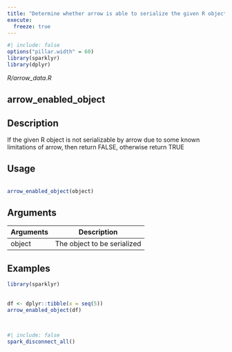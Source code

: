 ```yaml
---
title: "Determine whether arrow is able to serialize the given R object"
execute:
  freeze: true
---
```


```r
#| include: false
options("pillar.width" = 60)
library(sparklyr) 
library(dplyr)
```

*R/arrow_data.R*

## arrow_enabled_object

## Description
 If the given R object is not serializable by arrow due to some known limitations of arrow, then return FALSE, otherwise return TRUE 


## Usage
```r
 
arrow_enabled_object(object) 
```

## Arguments
|Arguments|Description|
|---|---|
| object | The object to be serialized |





## Examples
```r
library(sparklyr)
 
 
df <- dplyr::tibble(x = seq(5)) 
arrow_enabled_object(df) 
 
 
```



```r
#| include: false
spark_disconnect_all()
```
